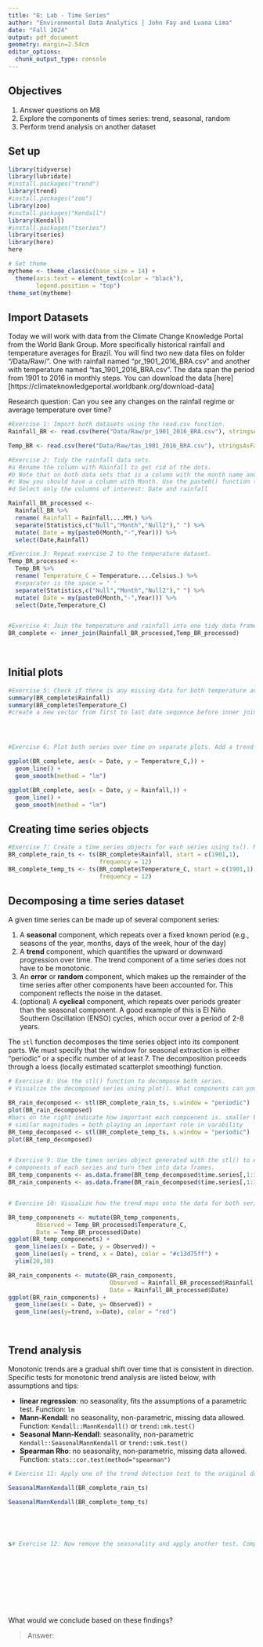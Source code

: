 ```yaml
---
title: "8: Lab - Time Series"
author: "Environmental Data Analytics | John Fay and Luana Lima"
date: "Fall 2024"
output: pdf_document
geometry: margin=2.54cm
editor_options: 
  chunk_output_type: console
---
```


## Objectives
1. Answer questions on M8
2. Explore the components of times series: trend, seasonal, random
3. Perform trend analysis on another dataset

## Set up

```r

library(tidyverse)
library(lubridate)
#install.packages("trend")
library(trend)
#install.packages("zoo")
library(zoo)
#install.packages("Kendall")
library(Kendall)
#install.packages("tseries")
library(tseries)
library(here)
here

# Set theme
mytheme <- theme_classic(base_size = 14) +
  theme(axis.text = element_text(color = "black"), 
        legend.position = "top")
theme_set(mytheme)
```

## Import Datasets

Today we will work with data from the Climate Change Knowledge Portal from the World Bank Group. More specifically historical rainfall and temperature averages for Brazil. You will find two new data files on folder "/Data/Raw/". One with rainfall named "pr_1901_2016_BRA.csv" and another with temperature named "tas_1901_2016_BRA.csv". The data span the period from 1901 to 2016 in monthly steps. You can download the data [here][https://climateknowledgeportal.worldbank.org/download-data]

Research question: Can you see any changes on the rainfall regime or average temperature over time?

```r
#Exercise 1: Import both datasets using the read.csv function.
Rainfall_BR <- read.csv(here("Data/Raw/pr_1901_2016_BRA.csv"), stringsAsFactors = TRUE)

Temp_BR <- read.csv(here("Data/Raw/tas_1901_2016_BRA.csv"), stringsAsFactors = TRUE)

#Exercise 2: Tidy the rainfall data sets.
#a Rename the column with Rainfall to get rid of the dots.
#b Note that on both data sets that is a column with the month name and average. Convert it to a Month column by separating the string, i.e., month in one column and the word "Average" on another. Hint: use the separate() function in the pipe.
#c Now you should have a column with Month. Use the paste0() function to paste month and year together and create a date object.
#d Select only the columns of interest: Date and rainfall

Rainfall_BR_processed <-
  Rainfall_BR %>% 
  rename( Rainfall = Rainfall....MM.) %>% 
  separate(Statistics,c("Null","Month","Null2")," ") %>% 
  mutate( Date = my(paste0(Month,"-",Year))) %>% 
  select(Date,Rainfall)

#Exercise 3: Repeat exercise 2 to the temperature dataset.
Temp_BR_processed <-
  Temp_BR %>% 
  rename( Temperature_C = Temperature....Celsius.) %>% 
  #separater is the space = " "
  separate(Statistics,c("Null","Month","Null2")," ") %>% 
  mutate( Date = my(paste0(Month,"-",Year))) %>% 
  select(Date,Temperature_C)  


#Exercise 4: Join the temperature and rainfall into one tidy data frame with 3 columns: Date, Rainfall and Temperature.
BR_complete <- inner_join(Rainfall_BR_processed,Temp_BR_processed)
  
           
```


## Initial plots

```r

#Exercise 5: Check if there is any missing data for both temperature and rainfall series.
summary(BR_complete$Rainfall)
summary(BR_complete$Temperature_C)
#create a new vector from first to last date sequence before inner join to check for NAs




#Exercise 6: Plot both series over time on separate plots. Add a trend line using geom_smooth(). Can you say something about the trend just by visualizing the data?

ggplot(BR_complete, aes(x = Date, y = Temperature_C,)) +
  geom_line() +
  geom_smooth(method = "lm")

ggplot(BR_complete, aes(x = Date, y = Rainfall,)) +
  geom_line() +
  geom_smooth(method = "lm")


```

## Creating time series objects

```r
#Exercise 7: Create a time series objects for each series using ts(). Make sure you specify the starting point and frequency.
BR_complete_rain_ts <- ts(BR_complete$Rainfall, start = c(1901,1), 
                          frequency = 12)
BR_complete_temp_ts <- ts(BR_complete$Temperature_C, start = c(1901,1), 
                          frequency = 12)

```


## Decomposing a time series dataset

A given time series can be made up of several component series: 

1. A **seasonal** component, which repeats over a fixed known period (e.g., seasons of the year, months, days of the week, hour of the day)
2. A **trend** component, which quantifies the upward or downward progression over time. The trend component of a time series does not have to be monotonic.
3. An **error** or **random** component, which makes up the remainder of the time series after other components have been accounted for. This component reflects the noise in the dataset. 
4. (optional) A **cyclical** component, which repeats over periods greater than the seasonal component. A good example of this is El Niño Southern Oscillation (ENSO) cycles, which occur over a period of 2-8 years.


The `stl` function decomposes the time series object into its component parts. We must specify that the window for seasonal extraction is either "periodic" or a specific number of at least 7. The decomposition proceeds through a loess (locally estimated scatterplot smoothing) function.

```r

# Exercise 8: Use the stl() function to decompose both series. 
# Visualize the decomposed series using plot(). What components can you identify?

BR_rain_decomposed <- stl(BR_complete_rain_ts, s.window = "periodic")
plot(BR_rain_decomposed)
#bars on the right indicate how important each compoenent is. smaller bar = stronger component
# similar magnitudes = both playing an important role in varability 
BR_temp_decomposed <- stl(BR_complete_temp_ts, s.window = "periodic")
plot(BR_temp_decomposed)


# Exercise 9: Use the times series object generated with the stl() to extract the 
# components of each series and turn them into data frames.
BR_temp_components <- as.data.frame(BR_temp_decomposed$time.series[,1:3])
BR_rain_components <- as.data.frame(BR_rain_decomposed$time.series[,1:3])


# Exercise 10: Visualize how the trend maps onto the data for both series

BR_temp_componenets <- mutate(BR_temp_components,
        Observed = Temp_BR_processed$Temperature_C,     
        Date = Temp_BR_processed$Date)
ggplot(BR_temp_componenets) +
  geom_line(aes(x = Date, y = Observed)) +
  geom_line(aes(y = trend, x = Date), color = "#c13d75ff") +
  ylim(20,30)

BR_rain_components <- mutate(BR_rain_components, 
                             Observed = Rainfall_BR_processed$Rainfall, 
                             Date = Rainfall_BR_processed$Date)
ggplot(BR_rain_components) +
  geom_line(aes(x = Date, y= Observed)) +
  geom_line(aes(y=trend, x=Date), color = "red")




```


## Trend analysis

Monotonic trends are a gradual shift over time that is consistent in direction. Specific tests for monotonic trend analysis are listed below, with assumptions and tips: 

* **linear regression**: no seasonality, fits the assumptions of a parametric test. Function: `lm`
* **Mann-Kendall**: no seasonality, non-parametric, missing data allowed. Function: `Kendall::MannKendall()` or `trend::mk.test()`
* **Seasonal Mann-Kendall**: seasonality, non-parametric `Kendall::SeasonalMannKendall` or `trend::smk.test()`
* **Spearman Rho**: no seasonality, non-parametric, missing data allowed. Function: `stats::cor.test(method="spearman")`


```r

# Exercise 11: Apply one of the trend detection test to the original data set. Remember that the data has seasonal component, which test can be applied in this case?

SeasonalMannKendall(BR_complete_rain_ts)

SeasonalMannKendall(BR_complete_temp_ts)





s# Exercise 12: Now remove the seasonality and apply another test. Compare the results with what you obtained on Exercise 9.











```

What would we conclude based on these findings? 

> Answer:


